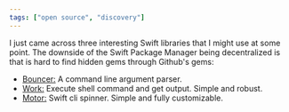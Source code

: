 ```yaml
---
tags: ["open source", "discovery"]
---
```


I just came across three interesting Swift libraries that I might use at some point. The downside of the Swift Package Manager being decentralized is that is hard to find hidden gems through Github's gems:

- [Bouncer:](https://github.com/flintbox/Bouncer) A command line argument parser.
- [Work:](https://github.com/flintbox/Work)
  Execute shell command and get output. Simple and robust.
- [Motor:](https://github.com/flintbox/Motor)
  Swift cli spinner. Simple and fully customizable.
